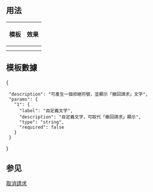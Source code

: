 <includeonly><!-- 在這裡加入模板的保護標識 --></includeonly><noinclude>{{Documentation subpage}}</noinclude>
<!-- 在本行下編輯模板說明 -->
{{High-use|451}}
== 用法 ==
{| class="wikitable"
! 模板 !! 效果
|-
|{{tlx|Withdrawn}} || {{Withdrawn}}
|-
|{{tlx|Withdrawn|自定義文字}} || {{Withdrawn|自定義文字}}
|}

== 模板數據 ==
{{TemplateDataHeader}}
<templatedata>{
  "description": "可產生一個拒絕符號，並顯示「撤回請求」文字",
  "params": {
    "1": {
      "label": "自定義文字",
      "description": "自定義文字，可取代「撤回請求」顯示",
      "type": "string",
      "required": false
    }
  }
}</templatedata>

== 参见 ==
{{Template:Done/See_also}}

<includeonly>
<!-- 本行下加入模板的分類 -->
[[Category:訊息圖示模板|取消請求]]

</includeonly>